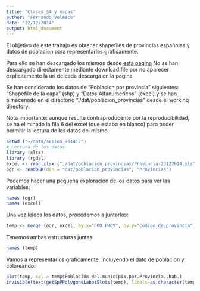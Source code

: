 ```yaml
---
title: "Clases S4 y mapas"
author: "Fernando Velasco"
date: "22/12/2014"
output: html_document
---
```


El objetivo de este trabajo es obtener shapefiles de provincias españolas y datos de poblacion para representarlos graficamente.

Para ello se han descargado los mismos desde [esta pagina](http://servicios2.marm.es/sia/visualizacion/descargas/mapas.jsp) No se han descargado directamente mediante download.file por no aparecer explicitamente la url de cada descarga en la pagina.

Se han considerado los datos de "Poblacion por provincia" siguientes: "Shapefile de la capa" (shp) y "Datos Alfanumericos" (excel) y se han almacenado en el directorio
"./dat/poblacion_provincias" desde el working directory.

Nota importante: aunque resulte contraproducente por la reproducibilidad, se ha eliminado la fila 6 del excel (que estaba en blanco) para poder permitir la lectura de los datos del mismo.


```r
setwd ("~/data/sesion_201412")
# Lectura de los datos
library (xlsx)
library (rgdal)
excel <- read.xlsx ("./dat/poblacion_provincias/Provincia-23122014.xls", 1, startRow = 6, header = TRUE, as.data.frame=TRUE)
ogr <- readOGR(dsn = "dat/poblacion_provincias", "Provincias")
```

Podemos hacer una pequeña exploracion de los datos para ver las variables:

```r
names (ogr)
names (excel)
```

Una vez leidos los datos, procedemos a juntarlos:

```r
temp <- merge (ogr, excel, by.x="COD_PROV", by.y="Código.de.provincia")
```

Tenemos ambas estructuras juntas

```r
names (temp)
```

Vamos a representarlos graficamente, incluyendo el dato de poblacion y coloreando:

```r
plot(temp, col = temp$Población.del.municipio.por.Provincia..hab.)
invisible(text(getSpPPolygonsLabptSlots(temp), labels=as.character(temp$Población.del.municipio.por.Provincia..hab.), cex=0.4))

```

